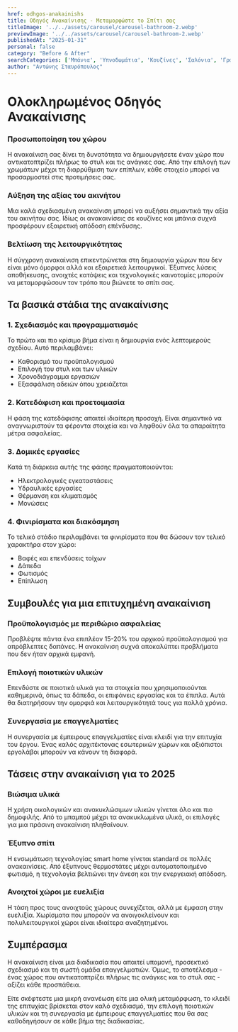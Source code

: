 ```yaml
---
href: odhgos-anakainishs
title: Οδηγός Ανακαίνισης - Μεταμορφώστε το Σπίτι σας
titleImage: '../../assets/carousel/carousel-bathroom-2.webp'
previewImage: '../../assets/carousel/carousel-bathroom-2.webp'
publishedAt: "2025-01-31"
personal: false
category: "Before & After"
searchCategories: ['Μπάνια', 'Υπνοδωμάτια', 'Κουζίνες', 'Σαλόνια', 'Γραφεία']
author: "Αντώνης Σταυρόπουλος"
---
```


# Ολοκληρωμένος Οδηγός Ανακαίνισης

### Προσωποποίηση του χώρου
Η ανακαίνιση σας δίνει τη δυνατότητα να δημιουργήσετε έναν χώρο που αντικατοπτρίζει πλήρως το στυλ και τις ανάγκες σας. Από την επιλογή των χρωμάτων μέχρι τη διαρρύθμιση των επίπλων, κάθε στοιχείο μπορεί να προσαρμοστεί στις προτιμήσεις σας.

### Αύξηση της αξίας του ακινήτου
Μια καλά σχεδιασμένη ανακαίνιση μπορεί να αυξήσει σημαντικά την αξία του ακινήτου σας. Ιδίως οι ανακαινίσεις σε κουζίνες και μπάνια συχνά προσφέρουν εξαιρετική απόδοση επένδυσης.

### Βελτίωση της λειτουργικότητας
Η σύγχρονη ανακαίνιση επικεντρώνεται στη δημιουργία χώρων που δεν είναι μόνο όμορφοι αλλά και εξαιρετικά λειτουργικοί. Έξυπνες λύσεις αποθήκευσης, ανοιχτές κατόψεις και τεχνολογικές καινοτομίες μπορούν να μεταμορφώσουν τον τρόπο που βιώνετε το σπίτι σας.

## Τα βασικά στάδια της ανακαίνισης

### 1. Σχεδιασμός και προγραμματισμός
Το πρώτο και πιο κρίσιμο βήμα είναι η δημιουργία ενός λεπτομερούς σχεδίου. Αυτό περιλαμβάνει:
- Καθορισμό του προϋπολογισμού
- Επιλογή του στυλ και των υλικών
- Χρονοδιάγραμμα εργασιών
- Εξασφάλιση αδειών όπου χρειάζεται

### 2. Κατεδάφιση και προετοιμασία
Η φάση της κατεδάφισης απαιτεί ιδιαίτερη προσοχή. Είναι σημαντικό να αναγνωριστούν τα φέροντα στοιχεία και να ληφθούν όλα τα απαραίτητα μέτρα ασφαλείας.

### 3. Δομικές εργασίες
Κατά τη διάρκεια αυτής της φάσης πραγματοποιούνται:
- Ηλεκτρολογικές εγκαταστάσεις
- Υδραυλικές εργασίες
- Θέρμανση και κλιματισμός
- Μονώσεις

### 4. Φινιρίσματα και διακόσμηση
Το τελικό στάδιο περιλαμβάνει τα φινιρίσματα που θα δώσουν τον τελικό χαρακτήρα στον χώρο:
- Βαφές και επενδύσεις τοίχων
- Δάπεδα
- Φωτισμός
- Επίπλωση

## Συμβουλές για μια επιτυχημένη ανακαίνιση

### Προϋπολογισμός με περιθώριο ασφαλείας
Προβλέψτε πάντα ένα επιπλέον 15-20% του αρχικού προϋπολογισμού για απρόβλεπτες δαπάνες. Η ανακαίνιση συχνά αποκαλύπτει προβλήματα που δεν ήταν αρχικά εμφανή.

### Επιλογή ποιοτικών υλικών
Επενδύστε σε ποιοτικά υλικά για τα στοιχεία που χρησιμοποιούνται καθημερινά, όπως τα δάπεδα, οι επιφάνεις εργασίας και τα έπιπλα. Αυτά θα διατηρήσουν την ομορφιά και λειτουργικότητά τους για πολλά χρόνια.

### Συνεργασία με επαγγελματίες
Η συνεργασία με έμπειρους επαγγελματίες είναι κλειδί για την επιτυχία του έργου. Ένας καλός αρχιτέκτονας εσωτερικών χώρων και αξιόπιστοι εργολάβοι μπορούν να κάνουν τη διαφορά.

## Τάσεις στην ανακαίνιση για το 2025

### Βιώσιμα υλικά
Η χρήση οικολογικών και ανακυκλώσιμων υλικών γίνεται όλο και πιο δημοφιλής. Από το μπαμπού μέχρι τα ανακυκλωμένα υλικά, οι επιλογές για μια πράσινη ανακαίνιση πληθαίνουν.

### Έξυπνο σπίτι
Η ενσωμάτωση τεχνολογίας smart home γίνεται standard σε πολλές ανακαινίσεις. Από έξυπνους θερμοστάτες μέχρι αυτοματοποιημένο φωτισμό, η τεχνολογία βελτιώνει την άνεση και την ενεργειακή απόδοση.

### Ανοιχτοί χώροι με ευελιξία
Η τάση προς τους ανοιχτούς χώρους συνεχίζεται, αλλά με έμφαση στην ευελιξία. Χωρίσματα που μπορούν να ανοιγοκλείνουν και πολυλειτουργικοί χώροι είναι ιδιαίτερα αναζητημένοι.

## Συμπέρασμα

Η ανακαίνιση είναι μια διαδικασία που απαιτεί υπομονή, προσεκτικό σχεδιασμό και τη σωστή ομάδα επαγγελματιών. Όμως, το αποτέλεσμα - ένας χώρος που αντικατοπτρίζει πλήρως τις ανάγκες και το στυλ σας - αξίζει κάθε προσπάθεια.

Είτε σκέφτεστε μια μικρή ανανέωση είτε μια ολική μεταμόρφωση, το κλειδί της επιτυχίας βρίσκεται στον καλό σχεδιασμό, την επιλογή ποιοτικών υλικών και τη συνεργασία με έμπειρους επαγγελματίες που θα σας καθοδηγήσουν σε κάθε βήμα της διαδικασίας.
